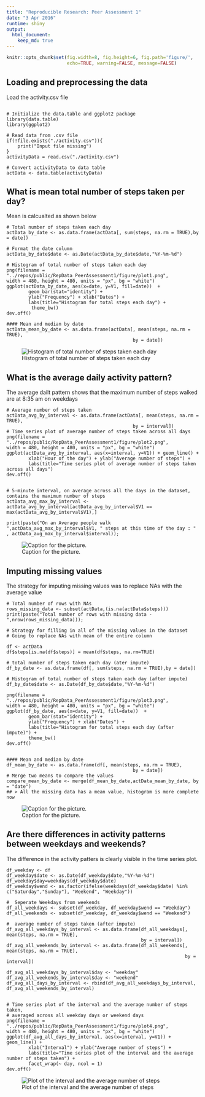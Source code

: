```yaml
---
title: "Reproducible Research: Peer Assessment 1"
date: "3 Apr 2016"
runtime: shiny 
output: 
  html_document: 
    keep_md: true
---
```


```r
knitr::opts_chunk$set(fig.width=8, fig.height=6, fig.path='figure/',
                      echo=TRUE, warning=FALSE, message=FALSE)
```

## Loading and preprocessing the data
Load the activity.csv file
``` 

# Initialize the data.table and ggplot2 package
library(data.table)
library(ggplot2)

# Read data from .csv file
if(!file.exists("./activity.csv")){
    print("Input file missing")          
}
activityData = read.csv("./activity.csv")

# Convert activityData to data table
actData <- data.table(activityData)
```




## What is mean total number of steps taken per day?
Mean is calcualted as shown below
```
# Total number of steps taken each day
actData_by_date <- as.data.frame(actData[, sum(steps, na.rm = TRUE),by = date])

# Format the date column
actData_by_date$date <- as.Date(actData_by_date$date,"%Y-%m-%d")

# Histogram of total number of steps taken each day
png(filename = "../repos/public/RepData_PeerAssessment1/figure/plot1.png",
width = 480, height = 480, units = "px", bg = "white")
ggplot(actData_by_date, aes(x=date, y=V1, fill=date))  + 
        geom_bar(stat="identity") +
        ylab("Frequency") + xlab("Dates") +
        labs(title="Histogram for total steps each day") +
         theme_bw()
dev.off()

#### Mean and median by date
actData_mean_by_date <- as.data.frame(actData[, mean(steps, na.rm = TRUE),
                                              by = date])
```
![Histogram of total number of steps taken each day](./figure/plot1.png)



## What is the average daily activity pattern?
The average dailt pattern shows that the maximum number of steps walked are at 8:35 am on weekdays
```
# Average number of steps taken
actData_avg_by_interval <- as.data.frame(actData[, mean(steps, na.rm = TRUE),
                                              by = interval])
# Time series plot of average number of steps taken across all days
png(filename = "../repos/public/RepData_PeerAssessment1/figure/plot2.png",
width = 480, height = 480, units = "px", bg = "white")
ggplot(actData_avg_by_interval, aes(x=interval, y=V1)) + geom_line() +
        xlab("Hour of the day") + ylab("Average number of steps") +
        labs(title="Time series plot of average number of steps taken across all days") 
dev.off()


# 5-minute interval, on average across all the days in the dataset, contains the maximum number of steps
actData_avg_max_by_interval <- actData_avg_by_interval[actData_avg_by_interval$V1 == max(actData_avg_by_interval$V1),]

print(paste("On an Average people walk ",actData_avg_max_by_interval$V1, " steps at this time of the day : " , actData_avg_max_by_interval$interval));

```
![Caption for the picture.](./figure/plot2.png)



## Imputing missing values
The strategy for imputing missing values was to replace NAs with the average value
```
# Total number of rows with NAs
rows_missing_data <- subset(actData,(is.na(actData$steps)))
print(paste("Total number of rows with missing data - ",nrow(rows_missing_data)));

# Strategy for filling in all of the missing values in the dataset
# Going to replace NAs with mean of the entire column

df <- actData
df$steps[is.na(df$steps)] = mean(df$steps, na.rm=TRUE)

# total number of steps taken each day (ater impute)
df_by_date <- as.data.frame(df[, sum(steps, na.rm = TRUE),by = date])

# Histogram of total number of steps taken each day (after impute)
df_by_date$date <- as.Date(df_by_date$date,"%Y-%m-%d")

png(filename = "../repos/public/RepData_PeerAssessment1/figure/plot3.png",
width = 480, height = 480, units = "px", bg = "white")
ggplot(df_by_date, aes(x=date, y=V1, fill=date))  + 
        geom_bar(stat="identity") +
        ylab("Frequency") + xlab("Dates") +
        labs(title="Histogram for total steps each day (after impute)") +
        theme_bw()
dev.off()


#### Mean and median by date
df_mean_by_date <- as.data.frame(df[, mean(steps, na.rm = TRUE),
                                              by = date])
# Merge two means to compare the values
compare_mean_by_date <- merge(df_mean_by_date,actData_mean_by_date, by = "date")
## > All the missing data has a mean value, histogram is more complete now

```
![Caption for the picture.](./figure/plot3.png)



## Are there differences in activity patterns between weekdays and weekends?
The difference in the activity patters is clearly visible in the time series plot.
```
df_weekday <- df
df_weekday$date <- as.Date(df_weekday$date,"%Y-%m-%d")
df_weekday$day=weekdays(df_weekday$date)
df_weekday$wend <- as.factor(ifelse(weekdays(df_weekday$date) %in% c("Saturday","Sunday"), "Weekend", "Weekday")) 

#  Seperate Weekdays from weekends
df_all_weekdays <- subset(df_weekday, df_weekday$wend == "Weekday")
df_all_weekends <- subset(df_weekday, df_weekday$wend == "Weekend")

#  average number of steps taken (after impute)
df_avg_all_weekdays_by_interval <- as.data.frame(df_all_weekdays[, mean(steps, na.rm = TRUE),
                                                 by = interval])
df_avg_all_weekends_by_interval <- as.data.frame(df_all_weekends[, mean(steps, na.rm = TRUE),
                                                                 by = interval])

df_avg_all_weekdays_by_interval$day <- "weekday"
df_avg_all_weekends_by_interval$day <- "weekend"
df_avg_all_days_by_interval <- rbind(df_avg_all_weekdays_by_interval, df_avg_all_weekends_by_interval)
        
        
# Time series plot of the interval and the average number of steps taken, 
# averaged across all weekday days or weekend days
png(filename = "../repos/public/RepData_PeerAssessment1/figure/plot4.png",
width = 480, height = 480, units = "px", bg = "white")
ggplot(df_avg_all_days_by_interval, aes(x=interval, y=V1)) + geom_line() +
        xlab("Interval") + ylab("Average number of steps") +
        labs(title="Time series plot of the interval and the average number of steps taken") +
        facet_wrap(~ day, ncol = 1)
dev.off()        
```
![Plot of the interval and the average number of steps](./figure/plot4.png)